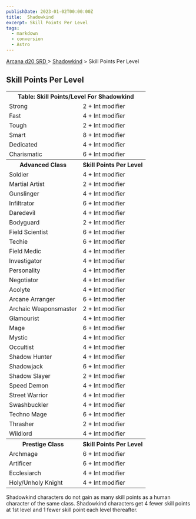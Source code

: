 ```yaml
---
publishDate: 2023-01-02T00:00:00Z
title:  Shadowkind
excerpt: Skill Points Per Level
tags:
  - markdown
  - conversion
  - Astro
---
```


[ Arcana d20 SRD ](/#arcanaD20) > [ Shadowkind](arcana-d20-srd-shadowkind-index) > Skill Points Per Level

##  Skill Points Per Level


<table> <tr> <th colspan="2"> Table: Skill Points/Level For Shadowkind </th> </tr> <tr> <td> Strong </td> <td> 2 + Int modifier </td> </tr> <tr class="shaded"> <td> Fast </td> <td> 4 + Int modifier </td> </tr> <tr> <td> Tough </td> <td> 2 + Int modifier </td> </tr> <tr class="shaded"> <td> Smart </td> <td> 8 + Int modifier </td> </tr> <tr> <td> Dedicated </td> <td> 4 + Int modifier </td> </tr> <tr class="shaded"> <td> Charismatic </td> <td> 6 + Int modifier </td> </tr> <tr> <th> Advanced Class </th> <th> Skill Points Per Level </th> </tr> <tr> <td> Soldier </td> <td> 4 + Int modifier </td> </tr> <tr class="shaded"> <td> Martial Artist </td> <td> 2 + Int modifier </td> </tr> <tr> <td> Gunslinger </td> <td> 4 + Int modifier </td> </tr> <tr class="shaded"> <td> Infiltrator </td> <td> 6 + Int modifier </td> </tr> <tr> <td> Daredevil </td> <td> 4 + Int modifier </td> </tr> <tr class="shaded"> <td> Bodyguard </td> <td> 2 + Int modifier </td> </tr> <tr> <td> Field Scientist </td> <td> 6 + Int modifier </td> </tr> <tr class="shaded"> <td> Techie </td> <td> 6 + Int modifier </td> </tr> <tr> <td> Field Medic </td> <td> 4 + Int modifier </td> </tr> <tr class="shaded"> <td> Investigator </td> <td> 4 + Int modifier </td> </tr> <tr> <td> Personality </td> <td> 4 + Int modifier </td> </tr> <tr class="shaded"> <td> Negotiator </td> <td> 4 + Int modifier </td> </tr> <tr> <td> Acolyte </td> <td> 4 + Int modifier </td> </tr> <tr class="shaded"> <td> Arcane Arranger </td> <td> 6 + Int modifier </td> </tr> <tr> <td> Archaic Weaponsmaster </td> <td> 2 + Int modifier </td> </tr> <tr class="shaded"> <td> Glamourist </td> <td> 4 + Int modifier </td> </tr> <tr> <td> Mage </td> <td> 6 + Int modifier </td> </tr> <tr class="shaded"> <td> Mystic </td> <td> 4 + Int modifier </td> </tr> <tr> <td> Occultist </td> <td> 4 + Int modifier </td> </tr> <tr class="shaded"> <td> Shadow Hunter </td> <td> 4 + Int modifier </td> </tr> <tr> <td> Shadowjack </td> <td> 6 + Int modifier </td> </tr> <tr class="shaded"> <td> Shadow Slayer </td> <td> 2 + Int modifier </td> </tr> <tr> <td> Speed Demon </td> <td> 4 + Int modifier </td> </tr> <tr class="shaded"> <td> Street Warrior </td> <td> 4 + Int modifier </td> </tr> <tr> <td> Swashbuckler </td> <td> 4 + Int modifier </td> </tr> <tr class="shaded"> <td> Techno Mage </td> <td> 6 + Int modifier </td> </tr> <tr> <td> Thrasher </td> <td> 2 + Int modifier </td> </tr> <tr class="shaded"> <td> Wildlord </td> <td> 4 + Int modifier </td> </tr> <tr> <th> Prestige Class </th> <th> Skill Points Per Level </th> </tr> <tr> <td> Archmage </td> <td> 6 + Int modifier </td> </tr> <tr class="shaded"> <td> Artificer </td> <td> 6 + Int modifier </td> </tr> <tr> <td> Ecclesiarch </td> <td> 4 + Int modifier </td> </tr> <tr class="shaded"> <td> Holy/Unholy Knight </td> <td> 4 + Int modifier </td> </tr> </table>


Shadowkind characters do not gain as many skill points as a human character of
the same class. Shadowkind characters get 4 fewer skill points at 1st level
and 1 fewer skill point each level thereafter.

